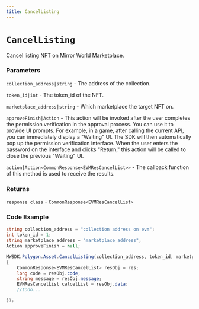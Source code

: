 ```yaml
---
title: CancelListing
---
```


# `CancelListing`

Cancel listing NFT on Mirror World Marketplace.
### Parameters
`collection_address|string` - The address of the collection.

`token_id|int` - The token_id of the NFT.

`marketplace_address|string` - Which marketplace the target NFT on.

`approveFinish|Action` - This action will be invoked after the user completes the permission verification in the approval process. You can use it to provide UI prompts. For example, in a game, after calling the current API, you can immediately display a "Waiting" UI. The SDK will then automatically pop up the permission verification interface. When the user enters the password on the interface and clicks "Return," this action will be called to close the previous "Waiting" UI.

`action|Action<CommonResponse<EVMResCancelList>>` - The callback function of this method is used to receive the results.

### Returns
`response class` - `CommonResponse<EVMResCancelList>`

### Code Example
```csharp
string collection_address = "collection address on evm";
int token_id = 1;
string marketplace_address = "marketplace_address";
Action approveFinish = null;

MWSDK.Polygon.Asset.CancelListing(collection_address, token_id, marketplace_address, approveFinish, (res) =>
{
    CommonResponse<EVMResCancelList> resObj = res;
    long code = resObj.code;
    string message = resObj.message;
    EVMResCancelList calcelList = resObj.data;
    //todo...

});
```
